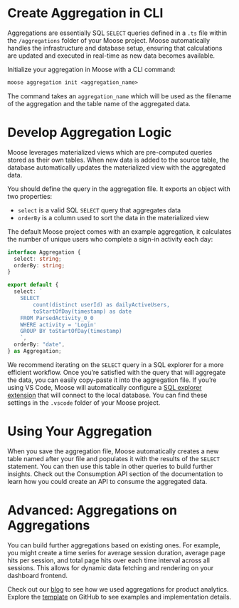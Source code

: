 
# Create Aggregation in CLI

Aggregations are essentially SQL `SELECT` queries defined in a `.ts` file within the `/aggregations` folder of your Moose project.
Moose automatically handles the infrastructure and database setup, ensuring that calculations are updated and executed in real-time as new data becomes available.

Initialize your aggregation in Moose with a CLI command:

```txt filename="Terminal" copy
moose aggregation init <aggregation_name>
```

The command takes an `aggregation_name` which will be used as the filename of the aggregation and the table name of the aggregated data.

# Develop Aggregation Logic

Moose leverages materialized views which are pre-computed queries stored as their own tables. When new data is added to the
source table, the database automatically updates the materialized view with the aggregated data.

You should define the query in the aggregation file. It exports an object with two properties:

- `select` is a valid SQL `SELECT` query that aggregates data
- `orderBy` is a column used to sort the data in the materialized view

The default Moose project comes with an example aggregation, it calculates the number of unique users who complete a sign-in activity each day:

```ts filename="DailyActiveUsers.ts" copy
interface Aggregation {
  select: string;
  orderBy: string;
}

export default {
  select: ` 
    SELECT 
        count(distinct userId) as dailyActiveUsers,
        toStartOfDay(timestamp) as date
    FROM ParsedActivity_0_0
    WHERE activity = 'Login' 
    GROUP BY toStartOfDay(timestamp)
    `,
  orderBy: "date",
} as Aggregation;
```

We recommend iterating on the `SELECT` query in a SQL explorer for a more efficient workflow. Once you’re satisfied with the query
that will aggregate the data, you can easily copy-paste it into the aggregation file. If you’re using VS Code, Moose will automatically
configure a [SQL explorer extension](https://marketplace.visualstudio.com/items?itemName=mtxr.sqltools) that will connect to the local database.
You can find these settings in the `.vscode` folder of your Moose project.

# Using Your Aggregation

When you save the aggregation file, Moose automatically creates a new table named after your file and populates it with the results of the `SELECT` statement.
You can then use this table in other queries to build further insights. Check out the Consumption API section of the documentation to learn
how you could create an API to consume the aggregated data.

# Advanced: Aggregations on Aggregations

You can build further aggregations based on existing ones. For example, you might create a time series for average session duration,
average page hits per session, and total page hits over each time interval across all sessions. This allows for dynamic data fetching
and rendering on your dashboard frontend.

Check out our [blog](https://www.fiveonefour.com/blog) to see how we used aggregations for product analytics.
Explore the [template](https://github.com/514-labs/moose/tree/main/templates/product-analytics) on GitHub to see examples and implementation details.
